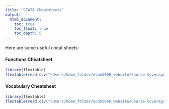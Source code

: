 ```yaml
---
title: "STATA Cheatsheets"
output: 
  html_document:
    toc: true
    toc_float: true
    toc_depth: 5
---
```


Here are some useful cheat sheets:

#### Functions Cheatsheet
```r
library(flextable)
flextable(read.csv("/Users/home_folder/econ5060_website/Course Coverage and Cheatsheets(List of STATA functions).csv"))
```

#### Vocabulary Cheatsheet
```r
library(flextable)
flextable(read.csv("/Users/home_folder/econ5060_website/Course Coverage and Cheatsheets(Vocabulary Words).csv"))
```



